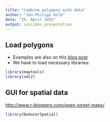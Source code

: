 ```yaml
---
title: "Combine polygons with data"
author: "Jan-Philipp Kolb"
date: "25. April 2015"
output: ioslides_presentation
---
```


## Load polygons

- Examples are also on this [blog post](http://wiekvoet.blogspot.de/2015/04/unemployment-of-europe-in-2014-by-nuts.html)
- We have to load necessary libraries:

```r
library(maptools)
library(xml2)
```

## GUI for spatial data

<http://www.r-bloggers.com/open-street-maps/>

```r
library(DeducerSpatial)
```

